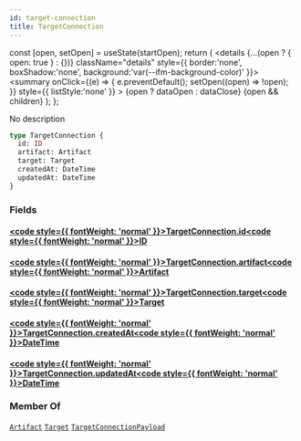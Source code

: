 ```yaml
---
id: target-connection
title: TargetConnection
---
```









  const [open, setOpen] = useState(startOpen);
  return (
    <details {...(open ? { open: true } : {})} className="details" style={{ border:'none', boxShadow:'none', background:'var(--ifm-background-color)' }}>
      <summary
        onClick={(e) => {
          e.preventDefault();
          setOpen((open) => !open);
        }}
        style={{ listStyle:'none' }}
      >
      {open ? dataOpen : dataClose}
      </summary>
      {open && children}
    </details>
  );
};








No description


```graphql
type TargetConnection {
  id: ID
  artifact: Artifact
  target: Target
  createdAt: DateTime
  updatedAt: DateTime
}
```




### Fields

#### [<code style={{ fontWeight: 'normal' }}>TargetConnection.<b>id</b></code>](#)<Bullet />[<code style={{ fontWeight: 'normal' }}><b>ID</b></code>](/swapi/types/scalars/id.mdx) <Badge class="badge badge--secondary " text="scalar"/> 



#### [<code style={{ fontWeight: 'normal' }}>TargetConnection.<b>artifact</b></code>](#)<Bullet />[<code style={{ fontWeight: 'normal' }}><b>Artifact</b></code>](/swapi/types/objects/artifact.mdx) <Badge class="badge badge--secondary " text="object"/> 



#### [<code style={{ fontWeight: 'normal' }}>TargetConnection.<b>target</b></code>](#)<Bullet />[<code style={{ fontWeight: 'normal' }}><b>Target</b></code>](/swapi/types/objects/target.mdx) <Badge class="badge badge--secondary " text="object"/> 



#### [<code style={{ fontWeight: 'normal' }}>TargetConnection.<b>createdAt</b></code>](#)<Bullet />[<code style={{ fontWeight: 'normal' }}><b>DateTime</b></code>](/swapi/types/scalars/date-time.mdx) <Badge class="badge badge--secondary " text="scalar"/> 



#### [<code style={{ fontWeight: 'normal' }}>TargetConnection.<b>updatedAt</b></code>](#)<Bullet />[<code style={{ fontWeight: 'normal' }}><b>DateTime</b></code>](/swapi/types/scalars/date-time.mdx) <Badge class="badge badge--secondary " text="scalar"/> 







### Member Of

[`Artifact`](/swapi/types/objects/artifact.mdx)  <Badge class="badge badge--secondary badge--relation" text="object"/><Bullet />[`Target`](/swapi/types/objects/target.mdx)  <Badge class="badge badge--secondary badge--relation" text="object"/><Bullet />[`TargetConnectionPayload`](/swapi/types/objects/target-connection-payload.mdx)  <Badge class="badge badge--secondary badge--relation" text="object"/>